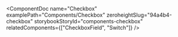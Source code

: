 
<ComponentDoc
  name="Checkbox"
  examplePath="Components/Checkbox"
  zeroheightSlug="94a4b4-checkbox"
  storybookStoryId="components-checkbox"
  relatedComponents={["CheckboxField", "Switch"]}
/>
